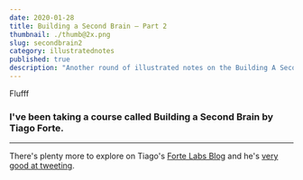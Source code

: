 ```yaml
---
date: 2020-01-28
title: Building a Second Brain – Part 2
thumbnail: ./thumb@2x.png
slug: secondbrain2
category: illustratednotes
published: true
description: "Another round of illustrated notes on the Building A Second Brain system by Tiago Forte"
---
```




<NotesContainer>

Flufff

### I've been taking a course called <Link to='https://www.buildingasecondbrain.com'>Building a Second Brain</Link> by <Link to='https://twitter.com/fortelabs'>Tiago Forte</Link>.

---

There's plenty more to explore on Tiago's [Forte Labs Blog](https://praxis.fortelabs.co/) and he's [very good at tweeting](https://twitter.com/fortelabs).


<InlineSignUp />

</NotesContainer>